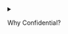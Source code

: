 <details>

<summary>

Why Confidential?

</summary>

A "confidential" client type is ideal when your application can securely store a client secret and requires enhanced security features for token exchange and accessing user-specific resources. If your application runs in an untrusted environment or you cannot securely manage a client secret, a "public" client type might be more appropriate.

</details>
